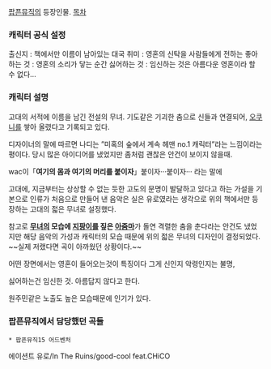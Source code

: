 [[팝픈뮤직]]의 등장인물.
[[목차]]
=== 캐릭터 공식 설정 ===
출신지 : 책에서만 이름이 남아있는 대국
취미 : 영혼의 신탁을 사람들에게 전하는
좋아하는 것 : 영혼의 소리가 닿는 순간
싫어하는 것 : 임신하는 것은 아름다운 영혼이라 할 수 없다…

=== 캐릭터 설명 ===
고대의 서적에 이름을 남긴 전설의 무녀. 기도같은 기괴한 춤으로 신들과 연결되어, [[오쿠니]]를 쌓아 올렸다고 기록되고 있다. 

디자이너의 말에 따르면 나디는 ”미혹의 숲에서 계속 헤맨 no.1 캐릭터”라는 느낌이라는 평이다. 당시 많은 아이디어를 냈었지만 좀처럼 괜찮은 안건이 보이지 않을때.

wac이「'''여기의 몸과 여기의 머리를 붙이자'''」붙이자···붙이자··· 라는 말에

고대에, 지금부터는 상상할 수 없는 듯한 고도의 문명이 발달하고 있다고 하는 가설을 기본으로 인류가 처음으로 만들어 낸 음악은 실은 유로였라는 생각으로 위의 책에서만 등장하는 고대의 젋은 무녀로 설정했다.

참고로 '''[[무녀]]의 모습에 [[지팡이]]를 짚은 [[아줌마]]'''가 돌연 격렬한 춤을 춘다라는 안건도 냈었지만 해당 음악의 가성과 캐릭터의 모습 때문에 위의 젋은 무녀의 디자인이 결정되었다. ~~실제 저랬다면 곡이 아까웠던 상황이다.~~

어떤 장면에서는 영혼이 들어오는것이 특징이다 그게 신인지 악령인지는 불명,

싫어하는건 임신한 것. 아름답지 않다고 한다.

원주민같은 노출도 높은 모습때문에 인기가 있다.

=== 팝픈뮤직에서 담당했던 곡들 ===
 * 팝픈뮤직15 어드벤처
에이션트 유로/In The Ruins/good-cool feat.CHiCO

